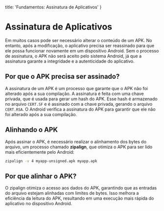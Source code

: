   title: 'Fundamentos: Assinatura de Aplicativos'
}

# Assinatura de Aplicativos
Em muitos casos pode ser necessário alterar o conteúdo de um APK. No entanto, após a modificação, o aplicativo precisa ser reassinado para que ele possa funcionar novamente em um dispositivo Android. Sem o processo de assinatura, o APK não será aceito pelo sistema Android, já que a assinatura garante a integridade e a autenticidade do aplicativo.

## Por que o APK precisa ser assinado?
A assinatura de um APK é um processo que garante que o APK não foi alterado após a sua compilação. A assinatura é feita com uma chave privada, que é usada para gerar um hash do APK. Esse hash é armazenado no arquivo `CERT.SF` e é assinado com a chave privada, gerando o arquivo `CERT.RSA`. O Android verifica a assinatura do APK para garantir que ele não foi alterado após a sua compilação.

## Alinhando o APK
Após assinar o APK, é necessário realizar o alinhamento dos bytes do arquivo, um processo chamado **zipalign**, que otimiza o APK para ser lido mais eficientemente pelo Android:

```bash
zipalign -v 4 myapp-unsigned.apk myapp.apk
```

## Por que alinhar o APK?
O zipalign otimiza o acesso aos dados do APK, garantindo que as entradas do arquivo estejam alinhadas com limites de bytes. Isso melhora a eficiência da leitura do APK, resultando em uma execução mais rápida do aplicativo no dispositivo Android.

